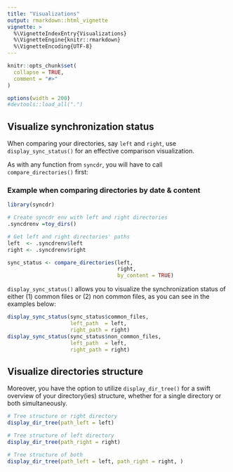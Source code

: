 ```yaml
---
title: "Visualizations"
output: rmarkdown::html_vignette
vignette: >
  %\VignetteIndexEntry{Visualizations}
  %\VignetteEngine{knitr::rmarkdown}
  %\VignetteEncoding{UTF-8}
---
```


```r
knitr::opts_chunk$set(
  collapse = TRUE,
  comment = "#>"
)

options(width = 200)
#devtools::load_all(".")
```

## Visualize synchronization status

When comparing your directories, say `left` and `right`, use `display_sync_status()` for an effective comparison visualization.

As with any function from `syncdr`, you will have to call `compare_directories()` first:

### Example when comparing directories by date & content

```r

library(syncdr)

# Create syncdr env with left and right directories
.syncdrenv =toy_dirs()

# Get left and right directories' paths 
left  <- .syncdrenv$left
right <- .syncdrenv$right

```


```r

sync_status <- compare_directories(left, 
                                   right,
                                   by_content = TRUE)

```

`display_sync_status()` allows you to visualize the synchronization status of either (1) common files or (2) non common files, as you can see in the examples below:

```r

display_sync_status(sync_status$common_files,
                    left_path  = left,
                    right_path = right)
display_sync_status(sync_status$non_common_files,
                    left_path  = left,
                    right_path = right)

```

## Visualize directories structure

Moreover, you have the option to utilize `display_dir_tree()` for a swift overview of your directory(ies) structure, whether for a single directory or both simultaneously.

```r

# Tree structure or right directory
display_dir_tree(path_left = left)

# Tree structure of left directory
display_dir_tree(path_right = right)

# Tree structure of both 
display_dir_tree(path_left = left, path_right = right, )
```
